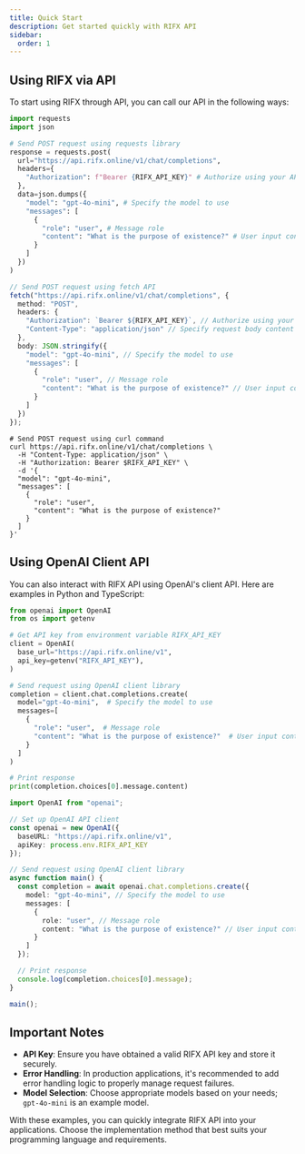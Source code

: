 ```yaml
---
title: Quick Start
description: Get started quickly with RIFX API
sidebar:
  order: 1
---
```



## Using RIFX via API

To start using RIFX through API, you can call our API in the following ways:

<Tabs syncKey="openai-client">
<TabItem label="Python">

```python
import requests
import json

# Send POST request using requests library
response = requests.post(
  url="https://api.rifx.online/v1/chat/completions",
  headers={
    "Authorization": f"Bearer {RIFX_API_KEY}" # Authorize using your API key
  },
  data=json.dumps({
    "model": "gpt-4o-mini", # Specify the model to use
    "messages": [
      {
        "role": "user", # Message role
        "content": "What is the purpose of existence?" # User input content
      }
    ]
  })
)
```

</TabItem>
<TabItem label="Typescript">

```typescript
// Send POST request using fetch API
fetch("https://api.rifx.online/v1/chat/completions", {
  method: "POST",
  headers: {
    "Authorization": `Bearer ${RIFX_API_KEY}`, // Authorize using your API key
    "Content-Type": "application/json" // Specify request body content type
  },
  body: JSON.stringify({
    "model": "gpt-4o-mini", // Specify the model to use
    "messages": [
      {
        "role": "user", // Message role
        "content": "What is the purpose of existence?" // User input content
      }
    ]
  })
});
```

</TabItem>

<TabItem label="Shell">

```shell
# Send POST request using curl command
curl https://api.rifx.online/v1/chat/completions \
  -H "Content-Type: application/json" \
  -H "Authorization: Bearer $RIFX_API_KEY" \
  -d '{
  "model": "gpt-4o-mini",
  "messages": [
    {
      "role": "user",
      "content": "What is the purpose of existence?"
    }
  ]
}'
```

</TabItem>
</Tabs>

## Using OpenAI Client API

You can also interact with RIFX API using OpenAI's client API. Here are examples in Python and TypeScript:

<Tabs syncKey="openai-client">
<TabItem label="Python">

```python
from openai import OpenAI
from os import getenv

# Get API key from environment variable RIFX_API_KEY
client = OpenAI(
  base_url="https://api.rifx.online/v1",
  api_key=getenv("RIFX_API_KEY"),
)

# Send request using OpenAI client library
completion = client.chat.completions.create(
  model="gpt-4o-mini",  # Specify the model to use
  messages=[
    {
      "role": "user",  # Message role
      "content": "What is the purpose of existence?"  # User input content
    }
  ]
)

# Print response
print(completion.choices[0].message.content)
```

</TabItem>
<TabItem label="Typescript">

```typescript
import OpenAI from "openai";

// Set up OpenAI API client
const openai = new OpenAI({
  baseURL: "https://api.rifx.online/v1",
  apiKey: process.env.RIFX_API_KEY
});

// Send request using OpenAI client library
async function main() {
  const completion = await openai.chat.completions.create({
    model: "gpt-4o-mini", // Specify the model to use
    messages: [
      {
        role: "user", // Message role
        content: "What is the purpose of existence?" // User input content
      }
    ]
  });

  // Print response
  console.log(completion.choices[0].message);
}

main();
```

</TabItem>
</Tabs>

## Important Notes

- **API Key**: Ensure you have obtained a valid RIFX API key and store it securely.
- **Error Handling**: In production applications, it's recommended to add error handling logic to properly manage request failures.
- **Model Selection**: Choose appropriate models based on your needs; `gpt-4o-mini` is an example model.

With these examples, you can quickly integrate RIFX API into your applications. Choose the implementation method that best suits your programming language and requirements.
